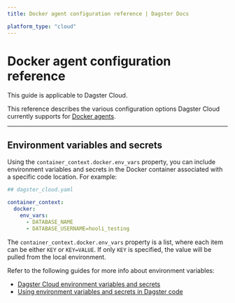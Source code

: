 ```yaml
---
title: Docker agent configuration reference | Dagster Docs

platform_type: "cloud"
---
```


# Docker agent configuration reference

<Note>This guide is applicable to Dagster Cloud.</Note>

This reference describes the various configuration options Dagster Cloud currently supports for [Docker agents](/dagster-cloud/deployment/agents/docker/configuring-running-docker-agent).

---

## Environment variables and secrets

Using the `container_context.docker.env_vars` property, you can include environment variables and secrets in the Docker container associated with a specific code location. For example:

```yaml
## dagster_cloud.yaml

container_context:
  docker:
    env_vars:
      - DATABASE_NAME
      - DATABASE_USERNAME=hooli_testing
```

The `container_context.docker.env_vars` property is a list, where each item can be either `KEY` or `KEY=VALUE`. If only `KEY` is specified, the value will be pulled from the local environment.

Refer to the following guides for more info about environment variables:

- [Dagster Cloud environment variables and secrets](/dagster-cloud/developing-testing/environment-variables-and-secrets)
- [Using environment variables and secrets in Dagster code](/guides/dagster/using-environment-variables-and-secrets)

